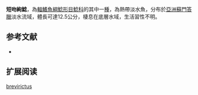 {{Speciesbox
| name = 短吻絢鯰
| image = 
| image_width = 250px
| status = NE
| status_system = IUCN3.1
| genus = Ompok
| species = brevirictus
| authority = Ng & Hadiaty, 2009
| synonyms = 
}}

'''短吻絢鯰'''，為[[輻鰭魚綱|輻鰭魚綱]][[鯰形目|鯰形目]][[鯰科|鯰科]]的其中一[[種|種]]，為熱帶淡水魚，分布於[[亞洲|亞洲]][[蘇門答臘|蘇門答臘]]淡水流域，體長可達12.5公分，棲息在底層水域，生活習性不明。

==参考文献==
*{{FishBase_species|genus=Ompok|species=brevirictus|year=2015|month=7}}

== 扩展阅读 ==
{{refbegin}}
{{wikispecies-inline|Ompok brevirictus|短吻絢鯰}}
{{refend}}
{{Taxonbar|from=Q6414095}}

[[Category:絢鯰屬|brevirictus]]